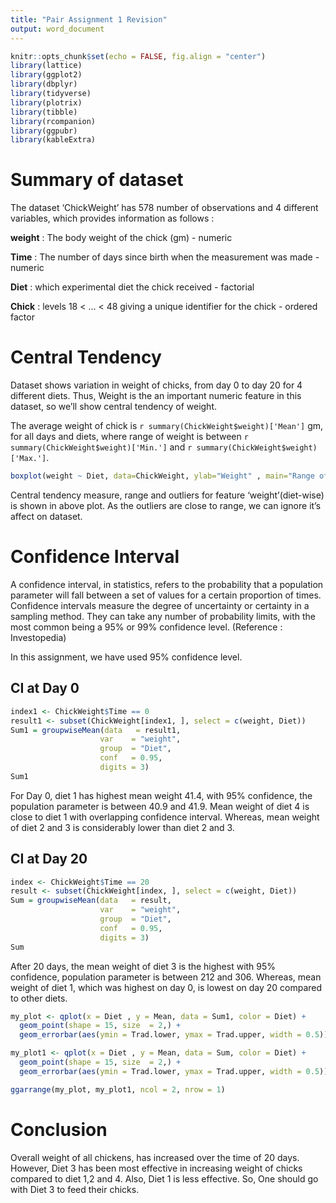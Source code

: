 ---
title: "Pair Assignment 1 Revision"
output: word_document
---

```{r setup, include=FALSE}
knitr::opts_chunk$set(echo = FALSE, fig.align = "center")
library(lattice)
library(ggplot2)
library(dbplyr)
library(tidyverse)
library(plotrix)
library(tibble)
library(rcompanion)
library(ggpubr)
library(kableExtra)
```

# Summary of dataset 

The dataset 'ChickWeight' has 578 number of observations and 4 different variables, which provides information as follows :

**weight** : The body weight of the chick (gm) - numeric

**Time** : The number of days since birth when the measurement was made - numeric

**Diet** : which experimental diet the chick received - factorial

**Chick** : levels 18 < ... < 48 giving a unique identifier for the chick - ordered factor

# Central Tendency

Dataset shows variation in weight of chicks, from day 0 to day 20 for 4 different diets. Thus, Weight is the an important numeric feature in this dataset, so we'll show central tendency of weight.

The average weight of chick is `r summary(ChickWeight$weight)['Mean']` gm, for all days and diets, where range of weight is between `r summary(ChickWeight$weight)['Min.']` and `r summary(ChickWeight$weight)['Max.']`.

```{r boxplot, fig.height=4}
boxplot(weight ~ Diet, data=ChickWeight, ylab="Weight" , main="Range of weight", col='lightblue')
```

Central tendency measure, range and outliers for feature 'weight'(diet-wise) is shown in above plot. As the outliers are close to range, we can ignore it's affect on dataset.

# Confidence Interval

A confidence interval, in statistics, refers to the probability that a population parameter will fall between a set of values for a certain proportion of times. Confidence intervals measure the degree of uncertainty or certainty in a sampling method. They can take any number of probability limits, with the most common being a 95% or 99% confidence level. (Reference : Investopedia)

In this assignment, we have used 95% confidence level.

## CI at Day 0

```{r}
index1 <- ChickWeight$Time == 0
result1 <- subset(ChickWeight[index1, ], select = c(weight, Diet))
Sum1 = groupwiseMean(data   = result1,
                    var    = "weight",
                    group  = "Diet",
                    conf   = 0.95,
                    digits = 3)
Sum1
```

For Day 0, diet 1 has highest mean weight 41.4, with 95% confidence, the population parameter is between 40.9 and 41.9. Mean weight of diet 4 is close to diet 1 with overlapping confidence interval. Whereas, mean weight of diet 2 and 3 is considerably lower than diet 2 and 3.

## CI at Day 20

```{r}
index <- ChickWeight$Time == 20
result <- subset(ChickWeight[index, ], select = c(weight, Diet))
Sum = groupwiseMean(data   = result,
                    var    = "weight",
                    group  = "Diet",
                    conf   = 0.95,
                    digits = 3)
Sum
```

After 20 days, the mean weight of diet 3 is the highest with 95% confidence, population parameter is between 212 and 306. Whereas, mean weight of diet 1, which was highest on day 0, is lowest on day 20 compared to other diets.

```{r, fig.height=3.5, fig.width=10}
my_plot <- qplot(x = Diet , y = Mean, data = Sum1, color = Diet) + 
  geom_point(shape = 15, size  = 2,) + 
  geom_errorbar(aes(ymin = Trad.lower, ymax = Trad.upper, width = 0.5)) +    labs(title = "Weight range at Day 0",x = 'Diet', y = 'Mean Weight(gm)')

my_plot1 <- qplot(x = Diet , y = Mean, data = Sum, color = Diet) + 
  geom_point(shape = 15, size  = 2,) + 
  geom_errorbar(aes(ymin = Trad.lower, ymax = Trad.upper, width = 0.5)) +    labs(title = "Weight range at Day 20",x = 'Diet', y = 'Mean Weight(gm)')

ggarrange(my_plot, my_plot1, ncol = 2, nrow = 1)
```

# Conclusion 

Overall weight of all chickens, has increased over the time of 20 days. However, Diet 3 has been most effective in increasing weight of chicks compared to diet 1,2 and 4. Also, Diet 1 is less effective. So, One should go with Diet 3 to feed their chicks.
